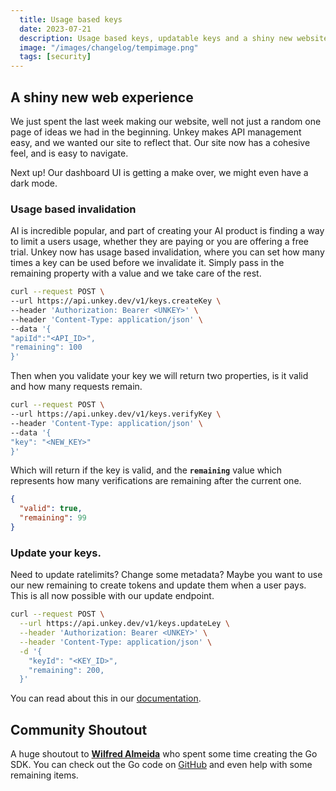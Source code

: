 ```yaml
---
  title: Usage based keys
  date: 2023-07-21
  description: Usage based keys, updatable keys and a shiny new website!
  image: "/images/changelog/tempimage.png"
  tags: [security]
---
```


## A shiny new web experience

We just spent the last week making our website, well not just a random one page of ideas we had in the beginning. Unkey makes API management easy, and we wanted our site to reflect that. Our site now has a cohesive feel, and is easy to navigate.

Next up! Our dashboard UI is getting a make over, we might even have a dark mode.

### Usage based invalidation

AI is incredible popular, and part of creating your AI product is finding a way to limit a users usage, whether they are paying or you are offering a free trial. Unkey now has usage based invalidation, where you can set how many times a key can be used before we invalidate it. Simply pass in the remaining property with a value and we take care of the rest.

```bash
curl --request POST \
--url https://api.unkey.dev/v1/keys.createKey \
--header 'Authorization: Bearer <UNKEY>' \
--header 'Content-Type: application/json' \
--data '{
"apiId":"<API_ID>",
"remaining": 100
}'
```

Then when you validate your key we will return two properties, is it valid and how many requests remain.

```bash
curl --request POST \
--url https://api.unkey.dev/v1/keys.verifyKey \
--header 'Content-Type: application/json' \
--data '{
"key": "<NEW_KEY>"
}'
```

Which will return if the key is valid, and the **`remaining`** value which represents how many verifications are remaining after the current one.

```json
{
  "valid": true,
  "remaining": 99
}
```

### Update your keys.

Need to update ratelimits? Change some metadata? Maybe you want to use our new remaining to create tokens and update them when a user pays. This is all now possible with our update endpoint.

```bash
curl --request POST \
  --url https://api.unkey.dev/v1/keys.updateLey \
  --header 'Authorization: Bearer <UNKEY>' \
  --header 'Content-Type: application/json' \
  -d '{
    "keyId": "<KEY_ID>",
    "remaining": 200,
  }'
```

You can read about this in our [documentation](https://unkey.dev/docs/api-reference/keys/update).

## Community Shoutout

A huge shoutout to **[Wilfred Almeida](https://twitter.com/WilfredAlmeida_)** who spent some time creating the Go SDK. You can check out the Go code on [GitHub](https://github.com/WilfredAlmeida/unkey-go) and even help with some remaining items.
